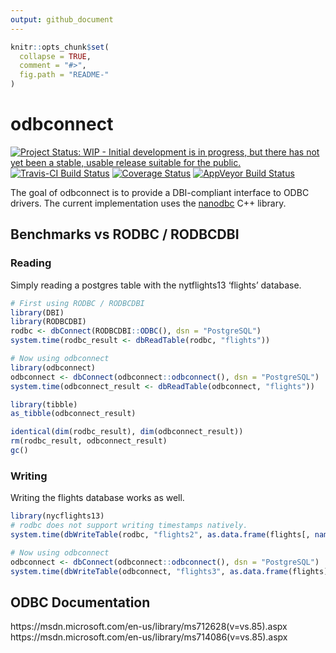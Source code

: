 ```yaml
---
output: github_document
---
```


<!-- README.md is generated from README.Rmd. Please edit that file -->

```r
knitr::opts_chunk$set(
  collapse = TRUE,
  comment = "#>",
  fig.path = "README-"
)
```


# odbconnect
[![Project Status: WIP - Initial development is in progress, but there has not yet been a stable, usable release suitable for the public.](http://www.repostatus.org/badges/latest/wip.svg)](http://www.repostatus.org/#wip)
[![Travis-CI Build Status](https://travis-ci.org/hadley/odbconnect.svg?branch=master)](https://travis-ci.org/hadley/odbconnect)
[![Coverage Status](https://img.shields.io/codecov/c/github/hadley/odbconnect/master.svg)](https://codecov.io/github/hadley/odbconnect?branch=master)
[![AppVeyor Build Status](https://ci.appveyor.com/api/projects/status/github/hadley/odbconnect?branch=master&svg=true)](https://ci.appveyor.com/project/hadley/odbconnect)

The goal of odbconnect is to provide a DBI-compliant interface to ODBC drivers.
The current implementation uses the [nanodbc](http://nanodbc.lexicalunit.com/)
C++ library.

## Benchmarks vs RODBC / RODBCDBI

### Reading
Simply reading a postgres table with the nytflights13 'flights' database.
```r
# First using RODBC / RODBCDBI
library(DBI)
library(RODBCDBI)
rodbc <- dbConnect(RODBCDBI::ODBC(), dsn = "PostgreSQL")
system.time(rodbc_result <- dbReadTable(rodbc, "flights"))

# Now using odbconnect
library(odbconnect)
odbconnect <- dbConnect(odbconnect::odbconnect(), dsn = "PostgreSQL")
system.time(odbconnect_result <- dbReadTable(odbconnect, "flights"))

library(tibble)
as_tibble(odbconnect_result)

identical(dim(rodbc_result), dim(odbconnect_result))
rm(rodbc_result, odbconnect_result)
gc()
```
### Writing
Writing the flights database works as well.
```r
library(nycflights13)
# rodbc does not support writing timestamps natively.
system.time(dbWriteTable(rodbc, "flights2", as.data.frame(flights[, names(flights) != "time_hour"])))

# Now using odbconnect
odbconnect <- dbConnect(odbconnect::odbconnect(), dsn = "PostgreSQL")
system.time(dbWriteTable(odbconnect, "flights3", as.data.frame(flights)))
```
## ODBC Documentation

https://msdn.microsoft.com/en-us/library/ms712628(v=vs.85).aspx
https://msdn.microsoft.com/en-us/library/ms714086(v=vs.85).aspx
